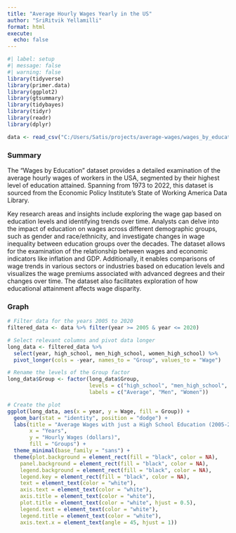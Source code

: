 ```yaml
---
title: "Average Hourly Wages Yearly in the US"
author: "SriRitvik Yellamilli"
format: html
execute: 
  echo: false
---
```


```r
#| label: setup
#| message: false
#| warning: false
library(tidyverse)
library(primer.data)
library(ggplot2)
library(gtsummary)
library(tidybayes)
library(tidyr)
library(readr)
library(dplyr)

data <- read_csv("C:/Users/Satis/projects/average-wages/wages_by_education.csv")
```
### Summary

The "Wages by Education" dataset provides a detailed examination of the average hourly wages of workers in the USA, segmented by their highest level of education attained. Spanning from 1973 to 2022, this dataset is sourced from the Economic Policy Institute’s State of Working America Data Library.

Key research areas and insights include exploring the wage gap based on education levels and identifying trends over time. Analysts can delve into the impact of education on wages across different demographic groups, such as gender and race/ethnicity, and investigate changes in wage inequality between education groups over the decades. The dataset allows for the examination of the relationship between wages and economic indicators like inflation and GDP. Additionally, it enables comparisons of wage trends in various sectors or industries based on education levels and visualizes the wage premiums associated with advanced degrees and their changes over time. The dataset also facilitates exploration of how educational attainment affects wage disparity.

### Graph

```r
# Filter data for the years 2005 to 2020
filtered_data <- data %>% filter(year >= 2005 & year <= 2020)

# Select relevant columns and pivot data longer
long_data <- filtered_data %>%
  select(year, high_school, men_high_school, women_high_school) %>%
  pivot_longer(cols = -year, names_to = "Group", values_to = "Wage")

# Rename the levels of the Group factor
long_data$Group <- factor(long_data$Group, 
                          levels = c("high_school", "men_high_school", "women_high_school"),
                          labels = c("Average", "Men", "Women"))

# Create the plot
ggplot(long_data, aes(x = year, y = Wage, fill = Group)) +
  geom_bar(stat = "identity", position = "dodge") +
  labs(title = "Average Wages with just a High School Education (2005-2020)",
       x = "Years",
       y = "Hourly Wages (dollars)",
       fill = "Groups") +
  theme_minimal(base_family = "sans") +
  theme(plot.background = element_rect(fill = "black", color = NA),
    panel.background = element_rect(fill = "black", color = NA),
    legend.background = element_rect(fill = "black", color = NA),
    legend.key = element_rect(fill = "black", color = NA),
    text = element_text(color = "white"),
    axis.text = element_text(color = "white"),
    axis.title = element_text(color = "white"),
    plot.title = element_text(color = "white", hjust = 0.5),
    legend.text = element_text(color = "white"),
    legend.title = element_text(color = "white"),
    axis.text.x = element_text(angle = 45, hjust = 1))
```